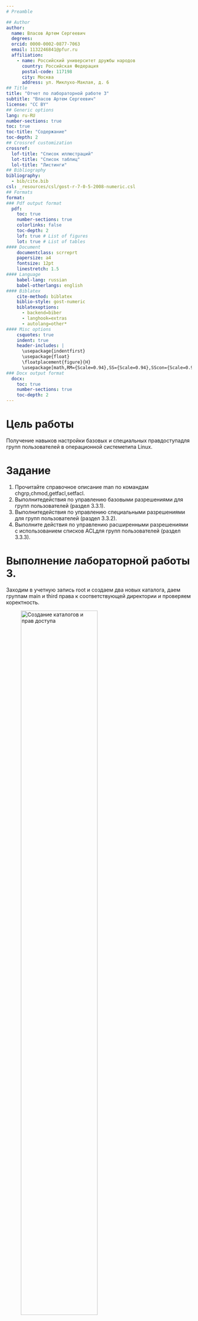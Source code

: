 ```yaml
---
# Preamble

## Author
author:
  name: Власов Артем Сергеевич
  degrees: 
  orcid: 0000-0002-0877-7063
  email: 1132246841@pfur.ru
  affiliation:
    - name: Российский университет дружбы народов
      country: Российская Федерация
      postal-code: 117198
      city: Москва
      address: ул. Миклухо-Маклая, д. 6
## Title
title: "Отчет по лабораторной работе 3"
subtitle: "Власов Артем Сергеевич"
license: "CC BY"
## Generic options
lang: ru-RU
number-sections: true
toc: true
toc-title: "Содержание"
toc-depth: 2
## Crossref customization
crossref:
  lof-title: "Список иллюстраций"
  lot-title: "Список таблиц"
  lol-title: "Листинги"
## Bibliography
bibliography:
  - bib/cite.bib
csl: _resources/csl/gost-r-7-0-5-2008-numeric.csl
## Formats
format:
### Pdf output format
  pdf:
    toc: true
    number-sections: true
    colorlinks: false
    toc-depth: 2
    lof: true # List of figures
    lot: true # List of tables
#### Document
    documentclass: scrreprt
    papersize: a4
    fontsize: 12pt
    linestretch: 1.5
#### Language
    babel-lang: russian
    babel-otherlangs: english
#### Biblatex
    cite-method: biblatex
    biblio-style: gost-numeric
    biblatexoptions:
      - backend=biber
      - langhook=extras
      - autolang=other*
#### Misc options
    csquotes: true
    indent: true
    header-includes: |
      \usepackage{indentfirst}
      \usepackage{float}
      \floatplacement{figure}{H}
      \usepackage[math,RM={Scale=0.94},SS={Scale=0.94},SScon={Scale=0.94},TT={Scale=MatchLowercase,FakeStretch=0.9},DefaultFeatures={Ligatures=Common}]{plex-otf}
### Docx output format
  docx:
    toc: true
    number-sections: true
    toc-depth: 2
---
```


# Цель работы

Получение навыков настройки базовых и специальных правдоступадля групп пользователей в операционной системетипа Linux.

# Задание

1. Прочитайте справочное описание man по командам chgrp,chmod,getfacl,setfacl.
2. Выполнитедействия по управлению базовыми разрешениями для групп пользователей (раздел 3.3.1).
3. Выполнитедействия по управлению специальными разрешениями для групп пользователей (раздел 3.3.2).
4. Выполните действия по управлению расширенными разрешениями с использованием списков ACLдля групп пользователей (раздел 3.3.3).

# Выполнение лабораторной работы 3.

Заходим в учетную запись root и создаем два новых каталога, даем группам main и third права к соответствующей директории и проверяем коректность.

![Создание каталогов и прав доступа](image/1.png){#fig:001 width=70%}
 
Заходим под учетной записью bob и создаем в каталоге main новый файл, видим, что права доступа к этому файлу есть только у пользователя bob так как он состоит в группе main.

![bob](image/2.png){#fig:002 width=70%}

В каталоге third мы не можем создать файл, так как bob не состоит в группе third. 

Создаем два новых файла через пользователя alice в каталоге main.

![alice new files](image/3.png){#fig:003 width=70%}

Возвращаемся к пользователю bob и пытаемся удалить файлы пользователя alice. Успешно, так как bob имеет полный доступ ко всем файлам директории main.

![Удаление файлов через bob ](image/4.png){#fig:004 width=70%}

Создаем два новых файла уже от пользователя bob.

Задаем новые права доступа для директории из учетной записи root.

![Новые права](image/5.png){#fig:005 width=70%}

Пробуем создать новые файлы через пользователя alice - успешно.
Пробуем удалить файлы созданные учетной записью bob - отказано в доступе.

![Создание](image/6.png){#fig:006 width=70%}

Теперь файлы пользователя bob принадлежат только ему и УЗ root, их удаление другими пользователями невозможно.

![Удаление](image/7.png){#fig:007 width=70%}

Начинаем работу с ACL и задаем новые права доступа нашим директориям.

![ACL](image/8.png){#fig:008 width=70%}

Теперь пользователям группы Third нельзя редактировать файлы каталога main и наоборот.

Создаем новые файлы в наших директориях, видим что они доступны только для чтения.

![Новые файлы](image/9.png){#fig:009 width=70%}

Возвращаем значения ACL по умолчанию и проверяем права доступа. Создаем два новых файла и видим отличия от первых двух. Теперь они доступны полностью толкьто для пользователей соответствующей группы.

![Новые файлы и значения ACL](image/10.png){#fig:010 width=70%}

Через пользователя carol пробуем удалить новые файлы, первый удалить можно, а второй нет, так как carol находится в группе third.

![Проверка заданных прав доступа](image/11.png){#fig:011 width=70%}

Теперь пробуем записать текст в новые файлы через carol. Отказано в доступе, так как у файла стоит щзапрет на редактирование для группы third, редактирование второго успешно.

![Редактирование файлов](image/12.png){#fig:012 width=70%}

![Проверка редактирования](image/13.png){#fig:013 width=70%}

#Контрольные вопросы

1.  Как следует использовать команду chown, чтобы установить владельца группы для файла?
    chown :группа файл

2.  С помощью какой команды можно найти все файлы, принадлежащие конкретному пользователю?
    find / -user имя_пользователя

3.  Как применить разрешения на чтение, запись и выполнение для всех файлов в каталоге /data для пользователей и владельцев групп?
    chmod -R ug=rwX /data (для каталогов) или chmod -R ug+rwx /data (точно для всех)

4.  Какая команда позволяет добавить разрешение на выполнение для файла?
    chmod +x файл

5.  Какая команда гарантирует наследование групповых разрешений для новых файлов?
    chmod g+s каталог

6.  Как разрешить пользователям удалять только свои файлы в каталоге?
    chmod +t каталог (установка sticky bit)

7.  Какая команда добавляет ACL на чтение для группы?
    setfacl -m g:группа:r *

8.  Как гарантировать права на чтение для группы для всех текущих и будущих файлов?
    setfacl -R -m g:группа:rX . и setfacl -R -d -m g:группа:rX .

9.  Какое значение umash нужно установить, чтобы «другие» не получали права?
    umask 007

10. Какая команда гарантирует, что никто не сможет удалить файл myfile?
    chattr +i myfile

# Выводы

Мы получили навыки настройки базовых и специальных прав доступадля групп пользователей в операционной системетипа Linux.


# Список литературы{.unnumbered}

::: {#refs}
:::
